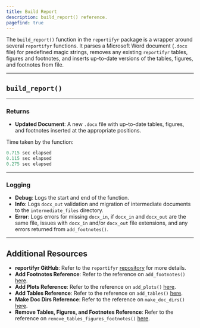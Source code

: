 ```yaml
---
title: Build Report
description: build_report() reference. 
pagefind: true
---
```



The `build_report()` function in the `reportifyr` package is a wrapper around several `reportifyr` functions. It parses a Microsoft Word document (`.docx` file) for predefined magic strings, removes any existing `reportifyr` tables, figures and footnotes, and inserts up-to-date versions of the tables, figures, and footnotes from file.

---

## `build_report()`

<EmbeddedHTML filename="/public/html_files/build_report.html"/>

---

### Returns

- **Updated Document**: A new `.docx` file with up-to-date tables, figures, and footnotes inserted at the appropriate positions.

Time taken by the function:

```r
0.715 sec elapsed
0.115 sec elapsed
0.275 sec elapsed
```

---

### Logging

- **Debug**: Logs the start and end of the function.
- **Info**: Logs `docx_out` validation and migration of intermediate documents to the `intermediate_files` directory.
- **Error**: Logs errors for missing `docx_in`, if `docx_in` and `docx_out` are the same file, issues with `docx_in` and/or `docx_out` file extensions, and any errors returned from `add_footnotes()`.

---

## Additional Resources

- **reportifyr GitHub**: Refer to the `reportifyr` [repository](https://github.com/A2-ai/reportifyr) for more details.
- **Add Footnotes Reference**: Refer to the reference on `add_footnotes()` [here](/reportifyr_docs/reference/document_interacting/add_footnotes).
- **Add Plots Reference**: Refer to the reference on `add_plots()` [here](/reportifyr_docs/reference/document_interacting/add_plots).
- **Add Tables Reference**: Refer to the reference on `add_tables()` [here](/reportifyr_docs/reference/document_interacting/add_tables).
- **Make Doc Dirs Reference**: Refer to the reference on `make_doc_dirs()` [here](/reportifyr_docs/reference/utilities/make_doc_dirs).
- **Remove Tables, Figures, and Footnotes Reference**: Refer to the reference on `remove_tables_figures_footnotes()` [here](/reportifyr_docs/reference/document_interacting/remove_tables_figures_footnotes).
